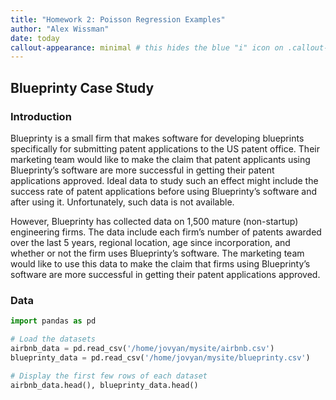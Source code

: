 ```yaml
---
title: "Homework 2: Poisson Regression Examples"
author: "Alex Wissman"
date: today
callout-appearance: minimal # this hides the blue "i" icon on .callout-notes
---
```



## Blueprinty Case Study

### Introduction

Blueprinty is a small firm that makes software for developing blueprints specifically for submitting patent applications to the US patent office. Their marketing team would like to make the claim that patent applicants using Blueprinty's software are more successful in getting their patent applications approved. Ideal data to study such an effect might include the success rate of patent applications before using Blueprinty's software and after using it. Unfortunately, such data is not available. 

However, Blueprinty has collected data on 1,500 mature (non-startup) engineering firms. The data include each firm's number of patents awarded over the last 5 years, regional location, age since incorporation, and whether or not the firm uses Blueprinty's software. The marketing team would like to use this data to make the claim that firms using Blueprinty's software are more successful in getting their patent applications approved.


### Data
```python
import pandas as pd

# Load the datasets
airbnb_data = pd.read_csv('/home/jovyan/mysite/airbnb.csv')
blueprinty_data = pd.read_csv('/home/jovyan/mysite/blueprinty.csv')

# Display the first few rows of each dataset
airbnb_data.head(), blueprinty_data.head()
```